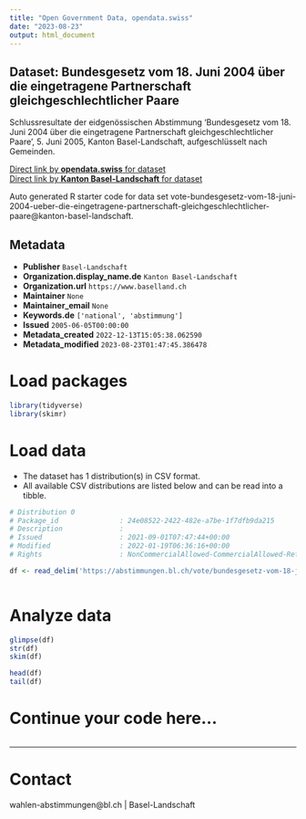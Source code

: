 ```yaml
---
title: "Open Government Data, opendata.swiss"
date: "2023-08-23"
output: html_document
---
```


## Dataset: Bundesgesetz vom 18. Juni 2004 über die eingetragene Partnerschaft gleichgeschlechtlicher Paare

Schlussresultate der eidgenössischen Abstimmung 'Bundesgesetz vom 18. Juni 2004 über die eingetragene Partnerschaft gleichgeschlechtlicher Paare', 5. Juni 2005, Kanton Basel-Landschaft, aufgeschlüsselt nach Gemeinden.

[Direct link by **opendata.swiss** for dataset](https://opendata.swiss/de/dataset/bundesgesetz-vom-18-juni-2004-uber-die-eingetragene-partnerschaft-gleichgeschlechtlicher-paare)<br>
[Direct link by **Kanton Basel-Landschaft** for dataset](https://abstimmungen.bl.ch/vote/bundesgesetz-vom-18-juni-2004-ueber-die-eingetragene-partnerschaft-gleichgeschlechtlicher-paare/data)

Auto generated R starter code for data set vote-bundesgesetz-vom-18-juni-2004-ueber-die-eingetragene-partnerschaft-gleichgeschlechtlicher-paare@kanton-basel-landschaft.

## Metadata

- **Publisher** `Basel-Landschaft`
- **Organization.display_name.de** `Kanton Basel-Landschaft`
- **Organization.url** `https://www.baselland.ch`
- **Maintainer** `None`
- **Maintainer_email** `None`
- **Keywords.de** `['national', 'abstimmung']`
- **Issued** `2005-06-05T00:00:00`
- **Metadata_created** `2022-12-13T15:05:38.062590`
- **Metadata_modified** `2023-08-23T01:47:45.386478`


# Load packages

```r

library(tidyverse)
library(skimr)

```

# Load data

-   The dataset has 1 distribution(s) in CSV format.
-   All available CSV distributions are listed below and can be read into a tibble.

```r

# Distribution 0
# Package_id               : 24e08522-2422-482e-a7be-1f7dfb9da215
# Description              : 
# Issued                   : 2021-09-01T07:47:44+00:00
# Modified                 : 2022-01-19T06:36:16+00:00
# Rights                   : NonCommercialAllowed-CommercialAllowed-ReferenceRequired

df <- read_delim('https://abstimmungen.bl.ch/vote/bundesgesetz-vom-18-juni-2004-ueber-die-eingetragene-partnerschaft-gleichgeschlechtlicher-paare/data-csv')



```

# Analyze data

```r

glimpse(df)
str(df)
skim(df)

head(df)
tail(df)

```

# Continue your code here...

```r

```

------------------------------------------------------------------------

# Contact

wahlen-abstimmungen@bl.ch | Basel-Landschaft
